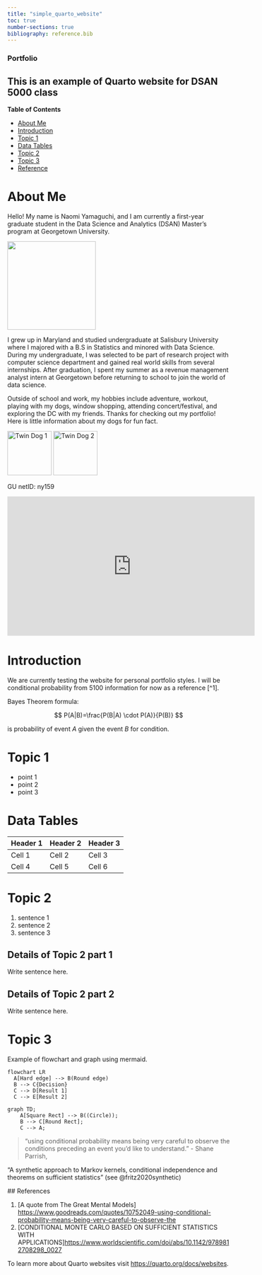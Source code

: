 ```yaml
---
title: "simple_quarto_website"
toc: true
number-sections: true
bibliography: reference.bib
---
```


### Portfolio

## This is an example of Quarto website for DSAN 5000 class

**Table of Contents** 

- [About Me](#content-section)
- [Introduction](#introduction)
- [Topic 1](#topic-1)
- [Data Tables](#data-tables)
- [Topic 2](#topic-2)
- [Topic 3](#topic-3)
- [Reference](#references)



# About Me
Hello! My name is Naomi Yamaguchi, and I am currently a first-year graduate student in the Data Science and Analytics (DSAN) Master's program at Georgetown University.

![ ](photo.png){width=200px}


I grew up in Maryland and studied undergraduate at Salisbury University where I majored with a B.S in Statistics and minored with Data Science. During my undergraduate, I was selected to be part of research project with computer science department and gained real world skills from several internships. After graduation, I spent my summer as a revenue management analyst intern at Georgetown before returning to school to join the world of data science.

Outside of school and work, my hobbies include adventure, workout, playing with my dogs, window shopping, attending concert/festival, and exploring the DC with my friends. Thanks for checking out my portfolio! Here is little information about my dogs for fun fact.

![Twin Dog 1](Mei.png){width=100px}
![Twin Dog 2](Bear.png){width=100px}

GU netID: ny159


<iframe width="560" height="315" src="https://www.youtube.com/embed/zeWTheG58QM?si=U5q9ioiPNrEphtz7" title="YouTube video player" frameborder="0" allow="accelerometer; autoplay; clipboard-write; encrypted-media; gyroscope; picture-in-picture; web-share" allowfullscreen></iframe>


# Introduction

We are currently testing the website for personal portfolio styles. I will be conditional probability from 5100 information for now as a reference [^1].

Bayes Theorem formula:

$$
P(A|B)=\frac{P(B|A) \cdot P(A)}{P(B)}
$$ 

is probability of event $A$ given the event $B$ for condition.

# Topic 1
- point 1
- point 2
- point 3

# Data Tables

| Header 1 | Header 2 | Header 3 |
|----------|----------|----------|
| Cell 1   | Cell 2   | Cell 3   |
| Cell 4   | Cell 5   | Cell 6   |


# Topic 2
1. sentence 1
2. sentence 2
3. sentence 3

## Details of Topic 2 part 1
Write sentence here.

## Details of Topic 2 part 2
Write sentence here.

# Topic 3
Example of flowchart and graph using mermaid.

```mermaid
flowchart LR
  A[Hard edge] --> B(Round edge)
  B --> C{Decision}
  C --> D[Result 1]
  C --> E[Result 2]
```

```mermaid
graph TD;
    A[Square Rect] --> B((Circle));
    B --> C[Round Rect];
    C --> A;
```


> "using conditional probability means being very careful to observe the conditions preceding an event you’d like to understand." - Shane Parrish,
 
"A synthetic approach to Markov kernels, conditional independence and theorems on sufficient statistics" (see @fritz2020synthetic)



 ## References

1. [A quote from The Great Mental Models] <https://www.goodreads.com/quotes/10752049-using-conditional-probability-means-being-very-careful-to-observe-the>
2. [CONDITIONAL MONTE CARLO BASED ON SUFFICIENT STATISTICS WITH APPLICATIONS]<https://www.worldscientific.com/doi/abs/10.1142/9789812708298_0027>
   
To learn more about Quarto websites visit <https://quarto.org/docs/websites>.

